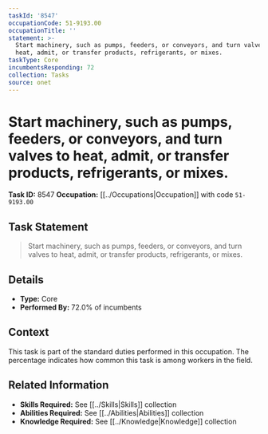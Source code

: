 ```yaml
---
taskId: '8547'
occupationCode: 51-9193.00
occupationTitle: ''
statement: >-
  Start machinery, such as pumps, feeders, or conveyors, and turn valves to
  heat, admit, or transfer products, refrigerants, or mixes.
taskType: Core
incumbentsResponding: 72
collection: Tasks
source: onet
---
```

# Start machinery, such as pumps, feeders, or conveyors, and turn valves to heat, admit, or transfer products, refrigerants, or mixes.

**Task ID:** 8547
**Occupation:** [[../Occupations|Occupation]] with code `51-9193.00`

## Task Statement

> Start machinery, such as pumps, feeders, or conveyors, and turn valves to heat, admit, or transfer products, refrigerants, or mixes.

## Details

- **Type:** Core
- **Performed By:** 72.0% of incumbents

## Context

This task is part of the standard duties performed in this occupation. The percentage indicates how common this task is among workers in the field.

## Related Information

- **Skills Required:** See [[../Skills|Skills]] collection
- **Abilities Required:** See [[../Abilities|Abilities]] collection
- **Knowledge Required:** See [[../Knowledge|Knowledge]] collection
